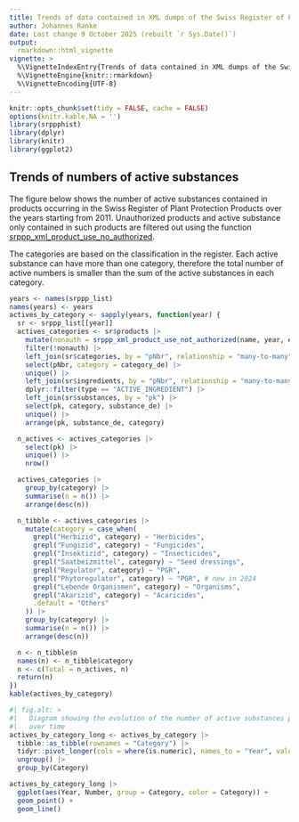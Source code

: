```yaml
---
title: Trends of data contained in XML dumps of the Swiss Register of Plant Protection Products
author: Johannes Ranke
date: Last change 9 October 2025 (rebuilt `r Sys.Date()`)
output:
  rmarkdown::html_vignette
vignette: >
  %\VignetteIndexEntry{Trends of data contained in XML dumps of the Swiss Register of Plant Protection Products}
  %\VignetteEngine{knitr::rmarkdown}
  %\VignetteEncoding{UTF-8}
---
```


```r
knitr::opts_chunk$set(tidy = FALSE, cache = FALSE)
options(knitr.kable.NA = '')
library(srppphist)
library(dplyr)
library(knitr)
library(ggplot2)
```

## Trends of numbers of active substances

The figure below shows the number of active substances contained in products
occurring in the Swiss Register of Plant Protection Products over the years 
starting from 2011. Unauthorized products and active substance only contained
in such products are filtered out using the function 
[srppp_xml_product_use_no_authorized](https://agroscope-ch.github.io/srppphist/reference/srppp_xml_product_use_not_authorized.html).

The categories are based on the classification in the register. Each active 
substance can have more than one category, therefore the total number of active
numbers is smaller than the sum of the active substances in each category.

```r
years <- names(srppp_list)
names(years) <- years
actives_by_category <- sapply(years, function(year) {
  sr <- srppp_list[[year]]
  actives_categories <- sr$products |>
    mutate(nonauth = srppp_xml_product_use_not_authorized(name, year, exhaustionDeadline)) |>
    filter(!nonauth) |> 
    left_join(sr$categories, by = "pNbr", relationship = "many-to-many") |>
    select(pNbr, category = category_de) |>
    unique() |>
    left_join(sr$ingredients, by = "pNbr", relationship = "many-to-many") |>
    dplyr::filter(type == "ACTIVE_INGREDIENT") |>
    left_join(sr$substances, by = "pk") |>
    select(pk, category, substance_de) |>
    unique() |>
    arrange(pk, substance_de, category)

  n_actives <- actives_categories |>
    select(pk) |>
    unique() |>
    nrow()

  actives_categories |>
    group_by(category) |>
    summarise(n = n()) |>
    arrange(desc(n))

  n_tibble <- actives_categories |>
    mutate(category = case_when(
      grepl("Herbizid", category) ~ "Herbicides",
      grepl("Fungizid", category) ~ "Fungicides",
      grepl("Insektizid", category) ~ "Insecticides",
      grepl("Saatbeizmittel", category) ~ "Seed dressings",
      grepl("Regulator", category) ~ "PGR",
      grepl("Phytoregulator", category) ~ "PGR", # new in 2024
      grepl("Lebende Organismen", category) ~ "Organisms",
      grepl("Akarizid", category) ~ "Acaricides",
      .default = "Others"
    )) |>
    group_by(category) |>
    summarise(n = n()) |>
    arrange(desc(n))

  n <- n_tibble$n
  names(n) <- n_tibble$category
  n <- c(Total = n_actives, n)
  return(n)
})
kable(actives_by_category)
```

```r
#| fig.alt: >
#|   Diagram showing the evolution of the number of active substances per category
#|   over time
actives_by_category_long <- actives_by_category |>
  tibble::as_tibble(rownames = "Category") |>
  tidyr::pivot_longer(cols = where(is.numeric), names_to = "Year", values_to = "Number") |>
  ungroup() |>
  group_by(Category)

actives_by_category_long |>
  ggplot(aes(Year, Number, group = Category, color = Category)) +
  geom_point() +
  geom_line()
```

